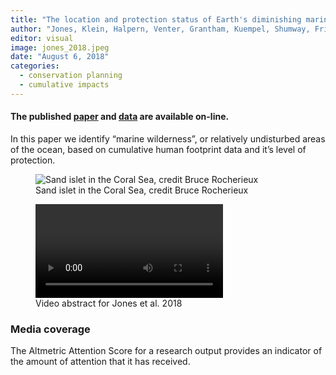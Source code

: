 ```yaml
---
title: "The location and protection status of Earth's diminishing marine wilderness"
author: "Jones, Klein, Halpern, Venter, Grantham, Kuempel, Shumway, Friedlander, Possingham, Watson"
editor: visual
image: jones_2018.jpeg
date: "August 6, 2018"
categories:
  - conservation planning
  - cumulative impacts
---
```


#### The published [paper](https://www.sciencedirect.com/science/article/pii/S0960982218307723) and [data](https://knb.ecoinformatics.org/view/doi:10.5063/F1RR1WFT) are available on-line.

In this paper we identify "marine wilderness", or relatively undisturbed areas of the ocean, based on cumulative human footprint data and it's level of protection.

![Sand islet in the Coral Sea, credit Bruce Rocherieux](jones_2018.jpeg)

![Video abstract for Jones et al. 2018](jones_2018.mp4)

### Media coverage

The Altmetric Attention Score for a research output provides an indicator of the amount of attention that it has received.

```{=html}
<script type="text/javascript" src="https://d1bxh8uas1mnw7.cloudfront.net/assets/embed.js"></script>
```
::: {.altmetric-embed data-badge-type="medium-donut" data-badge-details="right" data-doi="10.1016/j.cub.2018.06.010"}
:::
